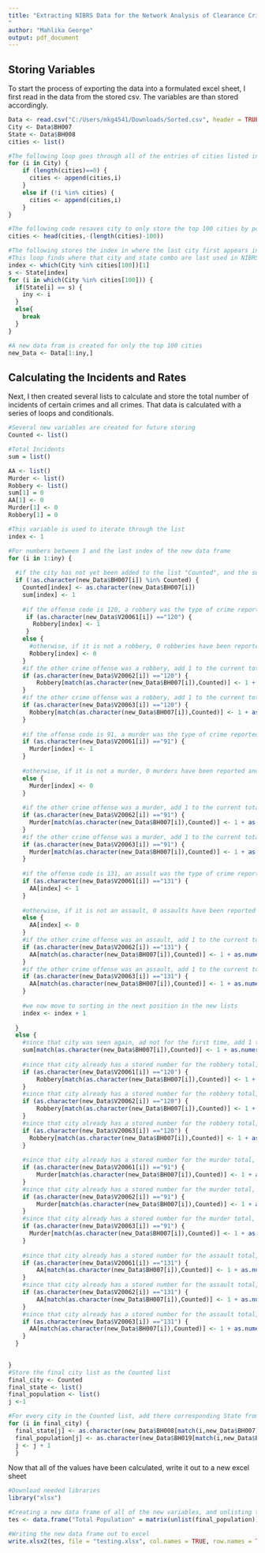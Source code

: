 ```yaml
---
title: "Extracting NIBRS Data for the Network Analysis of Clearance Crime Rates Across the Country
"
author: "Mahlika George"
output: pdf_document
---
```

## Storing Variables 

To start the process of exporting the data into a formulated excel sheet, I first read in the data from the stored csv. The variables are than stored accordingly. 

```r
Data <- read.csv("C:/Users/mkg4541/Downloads/Sorted.csv", header = TRUE)
City <- Data$BH007
State <- Data$BH008
cities <- list()

#The following loop goes through all of the entries of cities listed in NIBRS and adds them to a new list only if they have not been added already. This is to remove duplicates.
for (i in City) {
    if (length(cities)==0) {
      cities <- append(cities,i)
    }
    else if (!i %in% cities) {
      cities <- append(cities,i)
    }
}

#The following code resaves city to only store the top 100 cities by population
cities <- head(cities,-(length(cities)-100))

#The following stores the index in where the last city first appears in NIBRS so we can find the associated state
#This loop finds where that city and state combo are last used in NIBRS so we can create a shortened data frame
index <- which(City %in% cities[100])[1]
s <- State[index]
for (i in which(City %in% cities[100])) {
  if(State[i] == s) {
    iny <- i
  }
  else{
    break
  }
}

#A new data fram is created for only the top 100 cities
new_Data <- Data[1:iny,]

```

## Calculating the Incidents and Rates

Next, I then created several lists to calculate and store the total number of incidents of certain crimes and all crimes. That data is calculated with a series of loops and conditionals. 

```r
#Several new variables are created for future storing
Counted <- list()

#Total Incidents
sum = list()

AA <- list()
Murder <- list()
Robbery <- list()
sum[1] = 0
AA[1] <- 0
Murder[1] <- 0
Robbery[1] = 0

#This variable is used to iterate through the list
index <- 1

#For numbers between 1 and the last index of the new data frame
for (i in 1:iny) {
  
  #if the city has not yet been added to the list "Counted", and the sum is now 1
  if (!as.character(new_Data$BH007[i]) %in% Counted) {
    Counted[index] <- as.character(new_Data$BH007[i])
    sum[index] <- 1
    
    #if the offense code is 120, a robbery was the type of crime reported and the robbery list at that index is 1
     if (as.character(new_Data$V20061[i]) =="120") {
       Robbery[index] <- 1
     }
    else {
      #otherwise, if it is not a robbery, 0 robberies have been reported and thus 0
      Robbery[index] <- 0
    }
    #if the other crime offense was a robbery, add 1 to the current total
    if (as.character(new_Data$V20062[i]) =="120") {
        Robbery[match(as.character(new_Data$BH007[i]),Counted)] <- 1 + as.numeric(Robbery[match(as.character(new_Data$BH007[i]),Counted)])
    }
    #if the other crime offense was a robbery, add 1 to the current total
    if (as.character(new_Data$V20063[i]) =="120") {
      Robbery[match(as.character(new_Data$BH007[i]),Counted)] <- 1 + as.numeric(Robbery[match(as.character(new_Data$BH007[i]),Counted)])
    }
    
    #if the offense code is 91, a murder was the type of crime reported and the murder list at that index is 1
    if (as.character(new_Data$V20061[i]) =="91") {
      Murder[index] <- 1
    }
    
    #otherwise, if it is not a murder, 0 murders have been reported and thus 0
    else {
      Murder[index] <- 0
    }
    
    #if the other crime offense was a murder, add 1 to the current total
    if (as.character(new_Data$V20062[i]) =="91") {
      Murder[match(as.character(new_Data$BH007[i]),Counted)] <- 1 + as.numeric(Murder[match(as.character(new_Data$BH007[i]),Counted)])
    }
    #if the other crime offense was a murder, add 1 to the current total
    if (as.character(new_Data$V20063[i]) =="91") {
      Murder[match(as.character(new_Data$BH007[i]),Counted)] <- 1 + as.numeric(Murder[match(as.character(new_Data$BH007[i]),Counted)])
    }
    
    #if the offense code is 131, an assult was the type of crime reported and the assault list at that index is 1
    if (as.character(new_Data$V20061[i]) =="131") {
      AA[index] <- 1
    }
   
    #otherwise, if it is not an assault, 0 assaults have been reported and thus 0
    else {
      AA[index] <- 0
    }
    #if the other crime offense was an assault, add 1 to the current total
    if (as.character(new_Data$V20062[i]) =="131") {
      AA[match(as.character(new_Data$BH007[i]),Counted)] <- 1 + as.numeric(AA[match(as.character(new_Data$BH007[i]),Counted)])
    }
    #if the other crime offense was an assault, add 1 to the current total
    if (as.character(new_Data$V20063[i]) =="131") {
      AA[match(as.character(new_Data$BH007[i]),Counted)] <- 1 + as.numeric(AA[match(as.character(new_Data$BH007[i]),Counted)])
    }
    
    #we now move to sorting in the next position in the new lists
    index <- index + 1
   
  }
  else {
    #since that city was seen again, ad not for the first time, add 1 to its current incident total
    sum[match(as.character(new_Data$BH007[i]),Counted)] <- 1 + as.numeric(sum[match(as.character(new_Data$BH007[i]),Counted)])
    
    #since that city already has a stored number for the robbery total, add 1 to the robbery total
    if (as.character(new_Data$V20061[i]) =="120") {
        Robbery[match(as.character(new_Data$BH007[i]),Counted)] <- 1 + as.numeric(Robbery[match(as.character(new_Data$BH007[i]),Counted)])
    }
    #since that city already has a stored number for the robbery total, add 1 to the robbery total
    if (as.character(new_Data$V20062[i]) =="120") {
        Robbery[match(as.character(new_Data$BH007[i]),Counted)] <- 1 + as.numeric(Robbery[match(as.character(new_Data$BH007[i]),Counted)])
    }
    #since that city already has a stored number for the robbery total, add 1 to the robbery total
    if (as.character(new_Data$V20063[i]) =="120") {
      Robbery[match(as.character(new_Data$BH007[i]),Counted)] <- 1 + as.numeric(Robbery[match(as.character(new_Data$BH007[i]),Counted)])
    }
    
    #since that city already has a stored number for the murder total, add 1 to the murder total
    if (as.character(new_Data$V20061[i]) =="91") {
        Murder[match(as.character(new_Data$BH007[i]),Counted)] <- 1 + as.numeric(Murder[match(as.character(new_Data$BH007[i]),Counted)])
    }
    #since that city already has a stored number for the murder total, add 1 to the murder total
    if (as.character(new_Data$V20062[i]) =="91") {
        Murder[match(as.character(new_Data$BH007[i]),Counted)] <- 1 + as.numeric(Murder[match(as.character(new_Data$BH007[i]),Counted)])
    }
    #since that city already has a stored number for the murder total, add 1 to the murder total
    if (as.character(new_Data$V20063[i]) =="91") {
      Murder[match(as.character(new_Data$BH007[i]),Counted)] <- 1 + as.numeric(Murder[match(as.character(new_Data$BH007[i]),Counted)])
    }
    
    #since that city already has a stored number for the assault total, add 1 to the assault total
    if (as.character(new_Data$V20061[i]) =="131") {
        AA[match(as.character(new_Data$BH007[i]),Counted)] <- 1 + as.numeric(AA[match(as.character(new_Data$BH007[i]),Counted)])
    }
    #since that city already has a stored number for the assault total, add 1 to the assault total
    if (as.character(new_Data$V20062[i]) =="131") {
        AA[match(as.character(new_Data$BH007[i]),Counted)] <- 1 + as.numeric(AA[match(as.character(new_Data$BH007[i]),Counted)])
    }
    #since that city already has a stored number for the assault total, add 1 to the assault total
    if (as.character(new_Data$V20063[i]) =="131") {
      AA[match(as.character(new_Data$BH007[i]),Counted)] <- 1 + as.numeric(AA[match(as.character(new_Data$BH007[i]),Counted)])
    }
  }
   

}
#Store the final city list as the Counted list
final_city <- Counted
final_state <- list()
final_population <- list()
j <-1

#For every city in the Counted list, add there corresponding State from the data frame, in the same matching index but within a new list "final_state"
for (i in final_city) {
  final_state[j] <- as.character(new_Data$BH008[match(i,new_Data$BH007)])
  final_population[j] <- as.character(new_Data$BH019[match(i,new_Data$BH007)])
  j <- j + 1
  }

```

Now that all of the values have been calculated, write it out to a new excel sheet

```r
#Download needed libraries
library("xlsx")

#Creating a new data frame of all of the new variables, and unlisting them so they are in the right format to do so
tes <- data.frame("Total Population" = matrix(unlist(final_population)), "City" = matrix(unlist(final_city)), "State" = matrix(unlist(final_state)), "Total Incidents by city" = matrix(unlist(sum)), "Aggravated Assault Incidents" = matrix(unlist(AA)), "Murder/Nonnegligent Manslaughter Incidents" = matrix(unlist(Murder)), "Robbery Incidents" = matrix(unlist(Robbery)))

#Writing the new data frame out to excel 
write.xlsx2(tes, file = "testing.xlsx", col.names = TRUE, row.names = TRUE)
```

